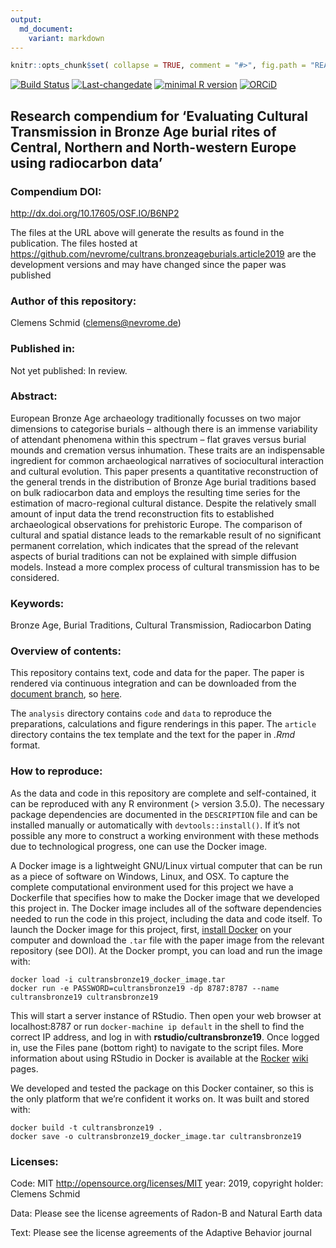 ```yaml
---
output:
  md_document:
    variant: markdown
---
```


<!-- README.md is generated from README.Rmd. Please edit that file -->

```r
knitr::opts_chunk$set( collapse = TRUE, comment = "#>", fig.path = "README-" )
```

[![Build Status](https://travis-ci.com/nevrome/cultrans.bronzeageburials.article2019.svg?token=vxsQ9RjxoGASGtX4Q8jc&branch=master)](https://travis-ci.com/nevrome/cultrans.bronzeageburials.article2019) [![Last-changedate](https://img.shields.io/badge/last%20change-`r gsub('-', '--', Sys.Date())`-brightgreen.svg)](https://github.com/nevrome/nevrome/cultrans.bronzeageburials.article2019/commits/master)
[![minimal R version](https://img.shields.io/badge/R%3E%3D-3.5.0-brightgreen.svg)](https://cran.r-project.org/)
[![ORCiD](https://img.shields.io/badge/ORCiD-0000--0003--3448--5715-green.svg)](http://orcid.org/0000-0003-3448-5715)

## Research compendium for ‘Evaluating Cultural Transmission in Bronze Age burial rites of Central, Northern and North-western Europe using radiocarbon data’

### Compendium DOI:

<http://dx.doi.org/10.17605/OSF.IO/B6NP2>

The files at the URL above will generate the results as found in the publication. The files hosted at <https://github.com/nevrome/cultrans.bronzeageburials.article2019> are the development versions and may have changed since the paper was published

### Author of this repository:

Clemens Schmid (<clemens@nevrome.de>)

### Published in:

Not yet published: In review.

### Abstract:

European Bronze Age archaeology traditionally focusses on two major dimensions to categorise burials -- although there is an immense variability of attendant phenomena within this spectrum -- flat graves versus burial mounds and cremation versus inhumation. These traits are an indispensable ingredient for common archaeological narratives of sociocultural interaction and cultural evolution. This paper presents a quantitative reconstruction of the general trends in the distribution of Bronze Age burial traditions based on bulk radiocarbon data and employs the resulting time series for the estimation of macro-regional cultural distance. Despite the relatively small amount of input data the trend reconstruction fits to established archaeological observations for prehistoric Europe. The comparison of cultural and spatial distance leads to the remarkable result of no significant permanent correlation, which indicates that the spread of the relevant aspects of burial traditions can not be explained with simple diffusion models. Instead a more complex process of cultural transmission has to be considered.

### Keywords: 

Bronze Age, Burial Traditions, Cultural Transmission, Radiocarbon Dating

### Overview of contents:

This repository contains text, code and data for the paper. The paper is rendered via continuous integration and can be downloaded from the [document branch](https://github.com/nevrome/cultrans.bronzeageburials.article2019/tree/document), so
[here](https://github.com/nevrome/cultrans.bronzeageburials.article2019/blob/document/article.pdf).

The `analysis` directory contains `code` and `data` to reproduce the preparations, calculations and figure renderings in this paper. The `article` directory contains the tex template and the text for the paper in *.Rmd* format.

### How to reproduce:

As the data and code in this repository are complete and self-contained, it can be reproduced with any R environment (\> version 3.5.0). The necessary package dependencies are documented in the `DESCRIPTION` file and can be installed manually or automatically with `devtools::install()`. If it’s not possible any more to construct a working environment with these methods due to technological progress, one can use the Docker image.

A Docker image is a lightweight GNU/Linux virtual computer that can be run as a piece of software on Windows, Linux, and OSX. To capture the complete computational environment used for this project we have a Dockerfile that specifies how to make the Docker image that we developed this project in. The Docker image includes all of the software dependencies needed to run the code in this project, including the data and code itself. To launch the Docker image for this project, first, [install Docker](https://docs.docker.com/installation/) on your computer and download the `.tar` file with the paper image from the relevant repository (see DOI). At the Docker prompt, you can load and run the image with:

    docker load -i cultransbronze19_docker_image.tar
    docker run -e PASSWORD=cultransbronze19 -dp 8787:8787 --name cultransbronze19 cultransbronze19

This will start a server instance of RStudio. Then open your web browser at localhost:8787 or run `docker-machine ip default` in the shell to find the correct IP address, and log in with **rstudio/cultransbronze19**. Once logged in, use the Files pane (bottom right) to navigate to the script files. More information about using RStudio in Docker is available at the [Rocker](https://github.com/rocker-org) [wiki](https://github.com/rocker-org/rocker/wiki/Using-the-RStudio-image) pages.

We developed and tested the package on this Docker container, so this is the only platform that we’re confident it works on. It was built and stored with:

    docker build -t cultransbronze19 .
    docker save -o cultransbronze19_docker_image.tar cultransbronze19

### Licenses:

Code: MIT <http://opensource.org/licenses/MIT> year: 2019, copyright holder: Clemens Schmid

Data: Please see the license agreements of Radon-B and Natural Earth data

Text: Please see the license agreements of the Adaptive Behavior journal
